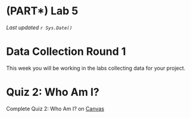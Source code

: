 # (PART\*) Lab 5 {-}

*Last updated `r Sys.Date()`*

# Data Collection Round 1 {-}

This week you will be working in the labs collecting data for your project.

# Quiz 2: Who Am I? {-}

Complete Quiz 2: Who Am I? on [Canvas](https://canvas.ubc.ca/courses/113910)